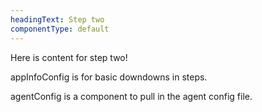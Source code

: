 ```yaml
---
headingText: Step two
componentType: default
---
```


Here is content for step two!

appInfoConfig is for basic downdowns in steps.

agentConfig is a component to pull in the agent config file.